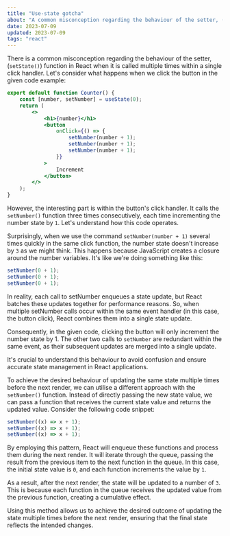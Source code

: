 ```yaml
---
title: "Use-state gotcha"
about: "A common misconception regarding the behaviour of the setter, (`setState()`) function in React when it is called multiple times within a single click handler."
date: 2023-07-09
updated: 2023-07-09
tags: "react"
---
```


There is a common misconception regarding the behaviour of the setter, (`setState()`) function in React when it is called multiple times within a single click handler. Let's consider what happens when we click the button in the given code example:

```jsx
export default function Counter() {
	const [number, setNumber] = useState(0);
	return (
		<>
			<h1>{number}</h1>
			<button
				onClick={() => {
					setNumber(number + 1);
					setNumber(number + 1);
					setNumber(number + 1);
				}}
			>
				Increment
			</button>
		</>
	);
}
```

However, the interesting part is within the button's click handler. It calls the `setNumber()` function three times consecutively, each time incrementing the number state by `1`. Let's understand how this code operates.

Surprisingly, when we use the command `setNumber(number + 1)` several times quickly in the same click function,
the number state doesn't increase by `3` as we might think.
This happens because JavaScript creates a closure around the number variables. It's like we're doing something like this:

```jsx
setNumber(0 + 1);
setNumber(0 + 1);
setNumber(0 + 1);
```

In reality, each call to setNumber enqueues a state update, but React batches these updates together for performance reasons. So, when multiple setNumber calls occur within the same event handler (in this case, the button click), React combines them into a single state update.

Consequently, in the given code, clicking the button will only increment the number state by 1. The other two calls to `setNumber` are redundant within the same event, as their subsequent updates are merged into a single update.

It's crucial to understand this behaviour to avoid confusion and ensure accurate state management in React applications.

To achieve the desired behaviour of updating the same state multiple times before the next render, we can utilise a different approach with the `setNumber()` function. Instead of directly passing the new state value, we can pass a function that receives the current state value and returns the updated value. Consider the following code snippet:

```jsx
setNumber((x) => x + 1);
setNumber((x) => x + 1);
setNumber((x) => x + 1);
```

By employing this pattern, React will enqueue these functions and process them during the next render. It will iterate through the queue, passing the result from the previous item to the next function in the queue. In this case, the initial state value is `0`, and each function increments the value by `1`.

As a result, after the next render, the state will be updated to a number of `3`. This is because each function in the queue receives the updated value from the previous function, creating a cumulative effect.

Using this method allows us to achieve the desired outcome of updating the state multiple times before the next render, ensuring that the final state reflects the intended changes.
